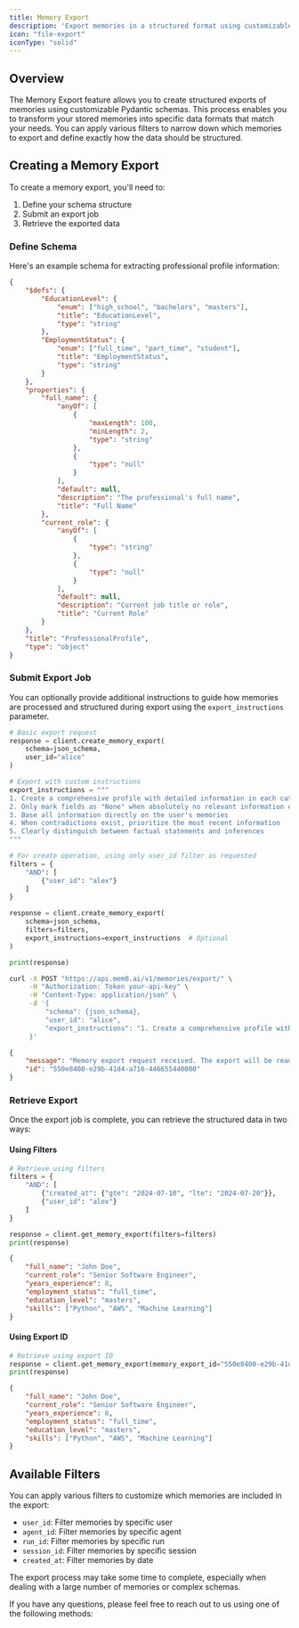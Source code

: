 ```yaml
---
title: Memory Export
description: 'Export memories in a structured format using customizable Pydantic schemas'
icon: "file-export"
iconType: "solid"
---
```


<Snippet file="paper-release.mdx" />

## Overview

The Memory Export feature allows you to create structured exports of memories using customizable Pydantic schemas. This process enables you to transform your stored memories into specific data formats that match your needs. You can apply various filters to narrow down which memories to export and define exactly how the data should be structured.

## Creating a Memory Export

To create a memory export, you'll need to:
1. Define your schema structure
2. Submit an export job
3. Retrieve the exported data

### Define Schema

Here's an example schema for extracting professional profile information:

```json
{
    "$defs": {
        "EducationLevel": {
            "enum": ["high_school", "bachelors", "masters"],
            "title": "EducationLevel",
            "type": "string"
        },
        "EmploymentStatus": {
            "enum": ["full_time", "part_time", "student"],
            "title": "EmploymentStatus", 
            "type": "string"
        }
    },
    "properties": {
        "full_name": {
            "anyOf": [
                {
                    "maxLength": 100,
                    "minLength": 2,
                    "type": "string"
                },
                {
                    "type": "null"
                }
            ],
            "default": null,
            "description": "The professional's full name",
            "title": "Full Name"
        },
        "current_role": {
            "anyOf": [
                {
                    "type": "string"
                },
                {
                    "type": "null"
                }
            ],
            "default": null,
            "description": "Current job title or role",
            "title": "Current Role"
        }
    },
    "title": "ProfessionalProfile",
    "type": "object"
}
```

### Submit Export Job

You can optionally provide additional instructions to guide how memories are processed and structured during export using the `export_instructions` parameter.

<CodeGroup>

```python Python
# Basic export request
response = client.create_memory_export(
    schema=json_schema,
    user_id="alice"
)

# Export with custom instructions
export_instructions = """
1. Create a comprehensive profile with detailed information in each category
2. Only mark fields as "None" when absolutely no relevant information exists
3. Base all information directly on the user's memories
4. When contradictions exist, prioritize the most recent information
5. Clearly distinguish between factual statements and inferences
"""

# For create operation, using only user_id filter as requested
filters = {
    "AND": [
        {"user_id": "alex"}
    ]
}

response = client.create_memory_export(
    schema=json_schema,
    filters=filters,
    export_instructions=export_instructions  # Optional
)

print(response)
```

```bash cURL
curl -X POST "https://api.mem0.ai/v1/memories/export/" \
     -H "Authorization: Token your-api-key" \
     -H "Content-Type: application/json" \
     -d '{
         "schema": {json_schema},
         "user_id": "alice",
         "export_instructions": "1. Create a comprehensive profile with detailed information\n2. Only mark fields as \"None\" when absolutely no relevant information exists"
     }'
```

```json Output
{
    "message": "Memory export request received. The export will be ready in a few seconds.",
    "id": "550e8400-e29b-41d4-a716-446655440000"
}
```

</CodeGroup>

### Retrieve Export

Once the export job is complete, you can retrieve the structured data in two ways:

#### Using Filters

<CodeGroup>

```python Python
# Retrieve using filters
filters = {
    "AND": [
        {"created_at": {"gte": "2024-07-10", "lte": "2024-07-20"}},
        {"user_id": "alex"}
    ]
}

response = client.get_memory_export(filters=filters)
print(response)
```

```json Output
{
    "full_name": "John Doe",
    "current_role": "Senior Software Engineer",
    "years_experience": 8,
    "employment_status": "full_time",
    "education_level": "masters",
    "skills": ["Python", "AWS", "Machine Learning"]
}
```

</CodeGroup>

#### Using Export ID

<CodeGroup>

```python Python
# Retrieve using export ID
response = client.get_memory_export(memory_export_id="550e8400-e29b-41d4-a716-446655440000")
print(response)
```

```json Output
{
    "full_name": "John Doe",
    "current_role": "Senior Software Engineer",
    "years_experience": 8,
    "employment_status": "full_time",
    "education_level": "masters",
    "skills": ["Python", "AWS", "Machine Learning"]
}
```

</CodeGroup>

## Available Filters

You can apply various filters to customize which memories are included in the export:

- `user_id`: Filter memories by specific user
- `agent_id`: Filter memories by specific agent
- `run_id`: Filter memories by specific run
- `session_id`: Filter memories by specific session
- `created_at`: Filter memories by date

<Note>
The export process may take some time to complete, especially when dealing with a large number of memories or complex schemas.
</Note>

If you have any questions, please feel free to reach out to us using one of the following methods:

<Snippet file="get-help.mdx" />
